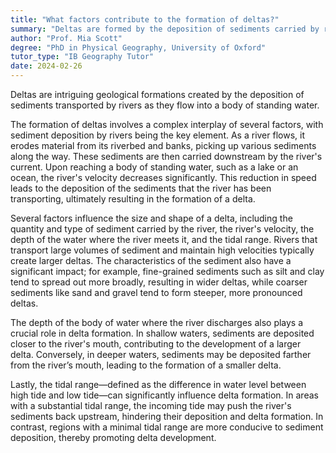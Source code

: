 ```yaml
---
title: "What factors contribute to the formation of deltas?"
summary: "Deltas are formed by the deposition of sediments carried by rivers when they reach a body of standing water."
author: "Prof. Mia Scott"
degree: "PhD in Physical Geography, University of Oxford"
tutor_type: "IB Geography Tutor"
date: 2024-02-26
---
```


Deltas are intriguing geological formations created by the deposition of sediments transported by rivers as they flow into a body of standing water.

The formation of deltas involves a complex interplay of several factors, with sediment deposition by rivers being the key element. As a river flows, it erodes material from its riverbed and banks, picking up various sediments along the way. These sediments are then carried downstream by the river's current. Upon reaching a body of standing water, such as a lake or an ocean, the river's velocity decreases significantly. This reduction in speed leads to the deposition of the sediments that the river has been transporting, ultimately resulting in the formation of a delta.

Several factors influence the size and shape of a delta, including the quantity and type of sediment carried by the river, the river's velocity, the depth of the water where the river meets it, and the tidal range. Rivers that transport large volumes of sediment and maintain high velocities typically create larger deltas. The characteristics of the sediment also have a significant impact; for example, fine-grained sediments such as silt and clay tend to spread out more broadly, resulting in wider deltas, while coarser sediments like sand and gravel tend to form steeper, more pronounced deltas.

The depth of the body of water where the river discharges also plays a crucial role in delta formation. In shallow waters, sediments are deposited closer to the river's mouth, contributing to the development of a larger delta. Conversely, in deeper waters, sediments may be deposited farther from the river’s mouth, leading to the formation of a smaller delta.

Lastly, the tidal range—defined as the difference in water level between high tide and low tide—can significantly influence delta formation. In areas with a substantial tidal range, the incoming tide may push the river's sediments back upstream, hindering their deposition and delta formation. In contrast, regions with a minimal tidal range are more conducive to sediment deposition, thereby promoting delta development.
    